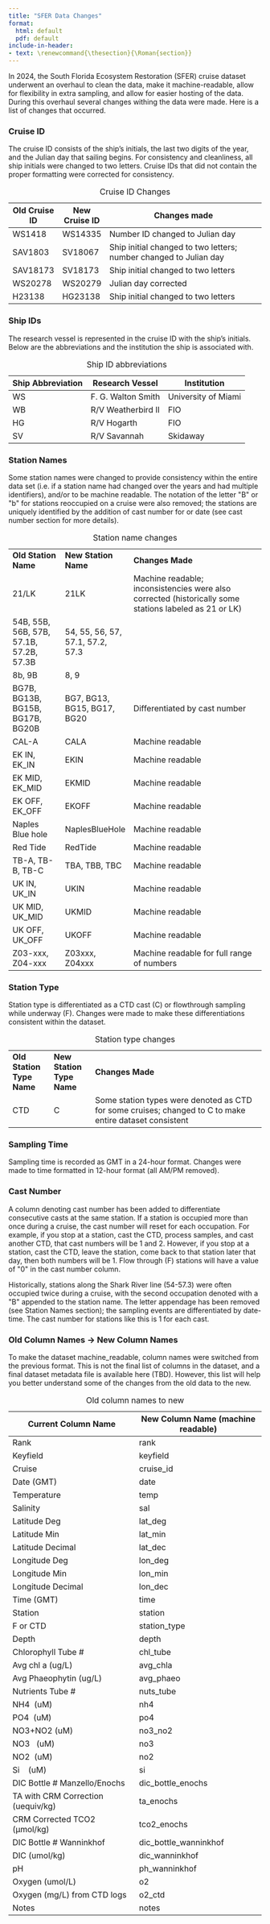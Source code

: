 ---
title: "SFER Data Changes"
format:
  html: default
  pdf: default
include-in-header:
- text: \renewcommand{\thesection}{\Roman{section}}  
---

In 2024, the South Florida Ecosystem Restoration (SFER) cruise dataset underwent an overhaul to clean the data, make it machine-readable, allow for flexibility in extra sampling, and allow for easier hosting of the data. During this overhaul several changes withing the data were made. Here is a list of changes that occurred.

### Cruise ID

The cruise ID consists of the ship's initials, the last two digits of the year, and the Julian day that sailing begins. For consistency and cleanliness, all ship initials were changed to two letters. Cruise IDs that did not contain the proper formatting were corrected for consistency.

| Old Cruise ID | New Cruise ID | Changes made                                                      |
|---------------|---------------|-------------------------------------------------------------------|
| WS1418        | WS14335       | Number ID changed to Julian day                                   |
| SAV1803       | SV18067       | Ship initial changed to two letters; number changed to Julian day |
| SAV18173      | SV18173       | Ship initial changed to two letters                               |
| WS20278       | WS20279       | Julian day corrected                                              |
| H23138        | HG23138       | Ship initial changed to two letters                               |

: Cruise ID Changes

### Ship IDs

The research vessel is represented in the cruise ID with the ship's initials. Below are the abbreviations and the institution the ship is associated with.

| Ship Abbreviation  | Research Vessel    | Institution         |
|--------------------|--------------------|---------------------|
| WS                 | F. G. Walton Smith | University of Miami |
| WB                 | R/V Weatherbird II | FIO                 |
| HG                 | R/V Hogarth        | FIO                 |
| SV                 | R/V Savannah       | Skidaway            |

: Ship ID abbreviations

### Station Names

Some station names were changed to provide consistency within the entire data set (i.e. if a station name had changed over the years and had multiple identifiers), and/or to be machine readable. The notation of the letter \"B\" or \"b\" for stations reoccupied on a cruise were also removed; the stations are uniquely identified by the addition of cast number for or date (see cast number section for more details).

|                                         |                                  |                                                                                                        |
|-----------------------------------------|----------------------------------|--------------------------------------------------------------------------------------------------------|
| **Old Station Name**                    | **New Station Name**             | **Changes Made**                                                                                       |
| 21/LK                                   | 21LK                             | Machine readable; inconsistencies were also corrected (historically some stations labeled as 21 or LK) |
| 54B, 55B, 56B, 57B, 57.1B, 57.2B, 57.3B | 54, 55, 56, 57, 57.1, 57.2, 57.3 |                                                                                                        |
| 8b, 9B                                  | 8, 9                             |                                                                                                        |
| BG7B, BG13B, BG15B, BG17B, BG20B        | BG7, BG13, BG15, BG17, BG20      | Differentiated by cast number                                                                          |
| CAL-A                                   | CALA                             | Machine readable                                                                                       |
| EK IN, EK_IN                            | EKIN                             | Machine readable                                                                                       |
| EK MID, EK_MID                          | EKMID                            | Machine readable                                                                                       |
| EK OFF, EK_OFF                          | EKOFF                            | Machine readable                                                                                       |
| Naples Blue hole                        | NaplesBlueHole                   | Machine readable                                                                                       |
| Red Tide                                | RedTide                          | Machine readable                                                                                       |
| TB-A, TB-B, TB-C                        | TBA, TBB, TBC                    | Machine readable                                                                                       |
| UK IN, UK_IN                            | UKIN                             | Machine readable                                                                                       |
| UK MID, UK_MID                          | UKMID                            | Machine readable                                                                                       |
| UK OFF, UK_OFF                          | UKOFF                            | Machine readable                                                                                       |
| Z03-xxx, Z04-xxx                        | Z03xxx, Z04xxx                   | Machine readable for full range of numbers                                                             |

: Station name changes

### Station Type

Station type is differentiated as a CTD cast (C) or flowthrough sampling while underway (F). Changes were made to make these differentiations consistent within the dataset.

|                           |                           |                                                                                                         |
|---------------------------|---------------------------|---------------------------------------------------------------------------------------------------------|
| **Old Station Type Name** | **New Station Type Name** | **Changes Made**                                                                                        |
| CTD                       | C                         | Some station types were denoted as CTD for some cruises; changed to C to make entire dataset consistent |

: Station type changes

### Sampling Time

Sampling time is recorded as GMT in a 24-hour format. Changes were made to time formatted in 12-hour format (all AM/PM removed). 

### Cast Number

A column denoting cast number has been added to differentiate consecutive casts at the same station. If a station is occupied more than once during a cruise, the cast number will reset for each occupation. For example, if you stop at a station, cast the CTD, process samples, and cast another CTD, that cast numbers will be 1 and 2. However, if you stop at a station, cast the CTD, leave the station, come back to that station later that day, then both numbers will be 1. Flow through (F) stations will have a value of \"0\" in the cast number column. 

Historically, stations along the Shark River line (54-57.3) were often occupied twice during a cruise, with the second occupation denoted with a \"B\" appended to the station name. The letter appendage has been removed (see Station Names section); the sampling events are differentiated by date-time. The cast number for stations like this is 1 for each cast.

### Old Column Names -\> New Column Names

To make the dataset machine_readable, column names were switched from the previous format. This is not the final list of columns in the dataset, and a final dataset metadata file is available here (TBD). However, this list will help you better understand some of the changes from the old data to the new.

| Current Column Name                | New Column Name (machine readable) |
|------------------------------------|------------------------------------|
| Rank                               | rank                               |
| Keyfield                           | keyfield                           |
| Cruise                             | cruise_id                          |
| Date (GMT)                         | date                               |
| Temperature                        | temp                               |
| Salinity                           | sal                                |
| Latitude Deg                       | lat_deg                            |
| Latitude Min                       | lat_min                            |
| Latitude Decimal                   | lat_dec                            |
| Longitude Deg                      | lon_deg                            |
| Longitude Min                      | lon_min                            |
| Longitude Decimal                  | lon_dec                            |
| Time (GMT)                         | time                               |
| Station                            | station                            |
| F or CTD                           | station_type                       |
| Depth                              | depth                              |
| Chlorophyll Tube \#                | chl_tube                           |
| Avg chl a (ug/L)                   | avg_chla                           |
| Avg Phaeophytin (ug/L)             | avg_phaeo                          |
| Nutrients Tube \#                  | nuts_tube                          |
| NH4  (uM)                          | nh4                                |
| PO4  (uM)                          | po4                                |
| NO3+NO2 (uM)                       | no3_no2                            |
| NO3   (uM)                         | no3                                |
| NO2  (uM)                          | no2                                |
| Si    (uM)                         | si                                 |
| DIC Bottle \# Manzello/Enochs      | dic_bottle_enochs                  |
| TA with CRM Correction (uequiv/kg) | ta_enochs                          |
| CRM Corrected TCO2 (µmol/kg)       | tco2_enochs                        |
| DIC Bottle \# Wanninkhof           | dic_bottle_wanninkhof              |
| DIC (umol/kg)                      | dic_wanninkhof                     |
| pH                                 | ph_wanninkhof                      |
| Oxygen (umol/L)                    | o2                                 |
| Oxygen (mg/L) from CTD logs        | o2_ctd                             |
| Notes                              | notes                              |

: Old column names to new
